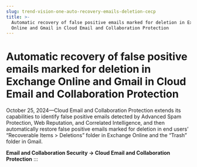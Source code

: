 ```yaml
---
slug: trend-vision-one-auto-recovery-emails-deletion-cecp
title: >-
  Automatic recovery of false positive emails marked for deletion in Exchange
  Online and Gmail in Cloud Email and Collaboration Protection
---
```

# Automatic recovery of false positive emails marked for deletion in Exchange Online and Gmail in Cloud Email and Collaboration Protection

October 25, 2024—Cloud Email and Collaboration Protection extends its capabilities to identify false positive emails detected by Advanced Spam Protection, Web Reputation, and Correlated Intelligence, and then automatically restore false positive emails marked for deletion in end users’ “Recoverable Items \> Deletions” folder in Exchange Online and the “Trash” folder in Gmail.

**Email and Collaboration Security → Cloud Email and Collaboration Protection**
:::
